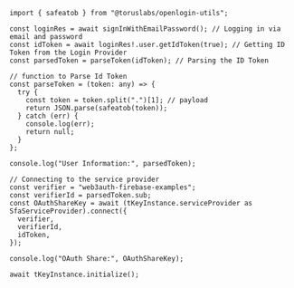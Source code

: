 ```tsx
import { safeatob } from "@toruslabs/openlogin-utils";

const loginRes = await signInWithEmailPassword(); // Logging in via email and password
const idToken = await loginRes!.user.getIdToken(true); // Getting ID Token from the Login Provider
const parsedToken = parseToken(idToken); // Parsing the ID Token

// function to Parse Id Token
const parseToken = (token: any) => {
  try {
    const token = token.split(".")[1]; // payload
    return JSON.parse(safeatob(token));
  } catch (err) {
    console.log(err);
    return null;
  }
};

console.log("User Information:", parsedToken);

// Connecting to the service provider
const verifier = "web3auth-firebase-examples";
const verifierId = parsedToken.sub;
const OAuthShareKey = await (tKeyInstance.serviceProvider as SfaServiceProvider).connect({
  verifier,
  verifierId,
  idToken,
});

console.log("OAuth Share:", OAuthShareKey);

await tKeyInstance.initialize();
```
